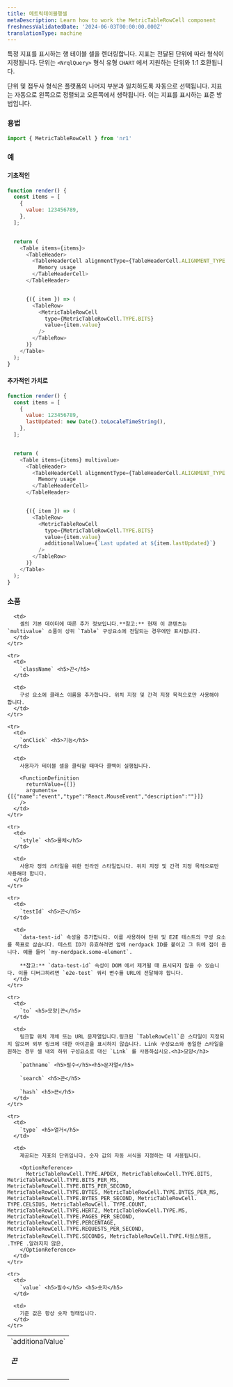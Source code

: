 ```yaml
---
title: 메트릭테이블행셀
metaDescription: Learn how to work the MetricTableRowCell component
freshnessValidatedDate: '2024-06-03T00:00:00.000Z'
translationType: machine
---
```


특정 지표를 표시하는 행 테이블 셀을 렌더링합니다. 지표는 전달된 단위에 따라 형식이 지정됩니다. 단위는 `<NrqlQuery>` 형식 유형 `CHART` 에서 지원하는 단위와 1:1 호환됩니다.

단위 및 접두사 형식은 플랫폼의 나머지 부분과 일치하도록 자동으로 선택됩니다. 지표는 자동으로 왼쪽으로 정렬되고 오른쪽에서 생략됩니다. 이는 지표를 표시하는 표준 방법입니다.

### 용법

```js
import { MetricTableRowCell } from 'nr1'
```

### 예

#### 기초적인

```js
function render() {
  const items = [
    {
      value: 123456789,
    },
  ];


  return (
    <Table items={items}>
      <TableHeader>
        <TableHeaderCell alignmentType={TableHeaderCell.ALIGNMENT_TYPE.RIGHT}>
          Memory usage
        </TableHeaderCell>
      </TableHeader>


      {({ item }) => (
        <TableRow>
          <MetricTableRowCell
            type={MetricTableRowCell.TYPE.BITS}
            value={item.value}
          />
        </TableRow>
      )}
    </Table>
  );
}
```

#### 추가적인 가치로

```js
function render() {
  const items = [
    {
      value: 123456789,
      lastUpdated: new Date().toLocaleTimeString(),
    },
  ];


  return (
    <Table items={items} multivalue>
      <TableHeader>
        <TableHeaderCell alignmentType={TableHeaderCell.ALIGNMENT_TYPE.RIGHT}>
          Memory usage
        </TableHeaderCell>
      </TableHeader>


      {({ item }) => (
        <TableRow>
          <MetricTableRowCell
            type={MetricTableRowCell.TYPE.BITS}
            value={item.value}
            additionalValue={`Last updated at ${item.lastUpdated}`}
          />
        </TableRow>
      )}
    </Table>
  );
}
```

### 소품

<table>
  <tbody>
    <tr>
      <td>
        `additionalValue` <h5>끈</h5>
      </td>

      <td>
        셀의 기본 데이터에 따른 추가 정보입니다.**참고:** 현재 이 콘텐츠는 `multivalue` 소품이 상위 `Table` 구성요소에 전달되는 경우에만 표시됩니다.
      </td>
    </tr>

    <tr>
      <td>
        `className` <h5>끈</h5>
      </td>

      <td>
        구성 요소에 클래스 이름을 추가합니다. 위치 지정 및 간격 지정 목적으로만 사용해야 합니다.
      </td>
    </tr>

    <tr>
      <td>
        `onClick` <h5>기능</h5>
      </td>

      <td>
        사용자가 테이블 셀을 클릭할 때마다 콜백이 실행됩니다.

        <FunctionDefinition
          returnValue={[]}
          arguments={[{"name":"event","type":"React.MouseEvent","description":""}]}
        />
      </td>
    </tr>

    <tr>
      <td>
        `style` <h5>물체</h5>
      </td>

      <td>
        사용자 정의 스타일을 위한 인라인 스타일입니다. 위치 지정 및 간격 지정 목적으로만 사용해야 합니다.
      </td>
    </tr>

    <tr>
      <td>
        `testId` <h5>끈</h5>
      </td>

      <td>
        `data-test-id` 속성을 추가합니다. 이를 사용하여 단위 및 E2E 테스트의 구성 요소를 목표로 삼습니다. 테스트 ID가 유효하려면 앞에 nerdpack ID를 붙이고 그 뒤에 점이 옵니다. 예를 들어 `my-nerdpack.some-element`.

        **참고:** `data-test-id` 속성이 DOM 에서 제거될 때 표시되지 않을 수 있습니다. 이를 디버그하려면 `e2e-test` 쿼리 변수를 URL에 전달해야 합니다.
      </td>
    </tr>

    <tr>
      <td>
        `to` <h5>모양|끈</h5>
      </td>

      <td>
        링크할 위치 개체 또는 URL 문자열입니다.링크된 `TableRowCell`은 스타일이 지정되지 않으며 외부 링크에 대한 아이콘을 표시하지 않습니다. Link 구성요소와 동일한 스타일을 원하는 경우 셀 내의 하위 구성요소로 대신 `Link` 를 사용하십시오.<h3>모양</h3>

        `pathname` <h5>필수</h5><h5>문자열</h5>

        `search` <h5>끈</h5>

        `hash` <h5>끈</h5>
      </td>
    </tr>

    <tr>
      <td>
        `type` <h5>열거</h5>
      </td>

      <td>
        제공되는 지표의 단위입니다. 숫자 값의 자동 서식을 지정하는 데 사용됩니다.

        <OptionReference>
          MetricTableRowCell.TYPE.APDEX, MetricTableRowCell.TYPE.BITS, MetricTableRowCell.TYPE.BITS_PER_MS, MetricTableRowCell.TYPE.BITS_PER_SECOND, MetricTableRowCell.TYPE.BYTES, MetricTableRowCell.TYPE.BYTES_PER_MS, MetricTableRowCell.TYPE.BYTES_PER_SECOND, MetricTableRowCell. TYPE.CELSIUS, MetricTableRowCell. TYPE.COUNT, MetricTableRowCell.TYPE.HERTZ, MetricTableRowCell.TYPE.MS, MetricTableRowCell.TYPE.PAGES_PER_SECOND, MetricTableRowCell.TYPE.PERCENTAGE, MetricTableRowCell.TYPE.REQUESTS_PER_SECOND, MetricTableRowCell.TYPE.SECONDS, MetricTableRowCell.TYPE.타임스탬프, .TYPE .알려지지 않은,
        </OptionReference>
      </td>
    </tr>

    <tr>
      <td>
        `value` <h5>필수</h5> <h5>숫자</h5>
      </td>

      <td>
        기준 값은 항상 숫자 형태입니다.
      </td>
    </tr>
  </tbody>
</table>